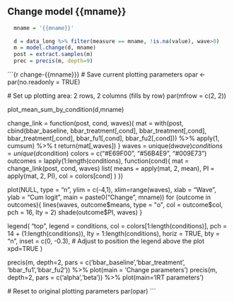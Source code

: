 ## Change model {{mname}}

```r
  mname = '{{mname}}'
  
  d = data_long %>% filter(measure == mname, !is.na(value), wave>0)
  m = model.change(d, mname)
  post = extract.samples(m)
  prec = precis(m, depth=9)
```
  
```{r change-{{mname}}}
  # Save current plotting parameters
  opar <- par(no.readonly = TRUE)

  # Set up plotting area: 2 rows, 2 columns (fills by row)
  par(mfrow = c(2, 2))
  
  plot_mean_sum_by_condition(d,mname)
  
  change_link = function(post, cond, waves){
    mat = with(post, cbind(bbar_baseline, bbar_treatment[,cond], bbar_treatment[,cond], bbar_treatment[,cond], bbar_fu1[,cond], bbar_fu2[,cond])) %>%
  apply(1, cumsum) %>% t
    return(mat[,waves])
  }
  waves = unique(d$wave)
  conditions = unique(d$condition)
  colors = c("#E69F00", "#56B4E9", "#009E73")
  outcomes = lapply(1:length(conditions), function(cond){
    mat = change_link(post, cond, waves)
    list(
      means = apply(mat, 2, mean),
      PI = apply(mat, 2, PI),
      col = colors[cond]
    )
  })
  
  plot(NULL, type = "n", ylim = c(-4,1), xlim=range(waves), xlab = "Wave", ylab = "Cum logit", main = paste0("Change ", mname))
  for (outcome in outcomes){
    lines(waves, outcome$means, type = "o", col = outcome$col, pch = 16, lty = 2)
    shade(outcome$PI, waves)
  }
  
legend( "top",  legend = conditions,
  col = colors[1:length(conditions)],
  pch = 14 + (1:length(conditions)),
  lty = 1:length(conditions),
  horiz = TRUE,
  bty = "n",
  inset = c(0, -0.3), # Adjust to position the legend above the plot
  xpd=TRUE
)

  precis(m, depth=2, pars = c('bbar_baseline','bbar_treatment', 'bbar_fu1','bbar_fu2')) %>% plot(main = 'Change parameters')
  precis(m, depth=2, pars = c('alpha','beta')) %>% plot(main='IRT parameters')

  # Reset to original plotting parameters
  par(opar)
```

&nbsp;


